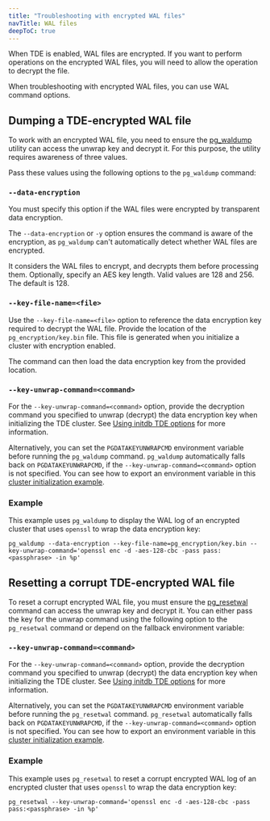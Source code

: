 ```yaml
---
title: "Troubleshooting with encrypted WAL files"
navTitle: WAL files
deepToC: true
---
```


When TDE is enabled, WAL files are encrypted. If you want to perform operations on the encrypted WAL files, you will need to allow the operation to decrypt the file. 

When troubleshooting with encrypted WAL files, you can use WAL command options. 

## Dumping a TDE-encrypted WAL file

To work with an encrypted WAL file, you need to ensure the [pg_waldump](https://www.postgresql.org/docs/current/pgwaldump.html) utility can access the unwrap key and decrypt it. For this purpose, the utility requires awareness of three values.  

Pass these values using the following options to the `pg_waldump` command:

### `--data-encryption`

You must specify this option if the WAL files were encrypted by transparent data encryption.

The `--data-encryption` or `-y` option ensures the command is aware of the encryption, as `pg_waldump` can't automatically detect whether WAL files are encrypted.

It considers the WAL files to encrypt, and decrypts them before processing them. Optionally, specify an AES key length. Valid values are 128 and 256. The default is 128.

### `--key-file-name=<file>`

Use the `--key-file-name=<file>` option to reference the data encryption key required to decrypt the WAL file. Provide the location of the `pg_encryption/key.bin` file. This file is generated when you initialize a cluster with encryption enabled. 

The command can then load the data encryption key from the provided location. 

### `--key-unwrap-command=<command>`

For the `--key-unwrap-command=<command>` option, provide the decryption command you specified to unwrap (decrypt) the data encryption key when initializing the TDE cluster. See [Using initdb TDE options](enabling_tde/#using-initdb-tde-options) for more information. 

Alternatively, you can set the `PGDATAKEYUNWRAPCMD` environment variable before running the `pg_waldump` command. `pg_waldump` automatically falls back on `PGDATAKEYUNWRAPCMD`, if the `--key-unwrap-command=<command>` option is not specified. You can see how to export an environment variable in this [cluster initialization example](enabling_tde/#example).

### Example

This example uses `pg_waldump` to display the WAL log of an encrypted cluster that uses `openssl` to wrap the data encryption key: 

```
pg_waldump --data-encryption --key-file-name=pg_encryption/key.bin --key-unwrap-command='openssl enc -d -aes-128-cbc -pass pass:<passphrase> -in %p'
```

## Resetting a corrupt TDE-encrypted WAL file

To reset a corrupt encrypted WAL file, you must ensure the [pg_resetwal](https://www.postgresql.org/docs/current/app-pgresetwal.html) command can access the unwrap key and decrypt it. You can either pass the key for the unwrap command using the following option to the `pg_resetwal` command or depend on the fallback environment variable:

### `--key-unwrap-command=<command>`

For the `--key-unwrap-command=<command>` option, provide the decryption command you specified to unwrap (decrypt) the data encryption key when initializing the TDE cluster. See [Using initdb TDE options](enabling_tde/#using-initdb-tde-options) for more information. 

Alternatively, you can set the `PGDATAKEYUNWRAPCMD` environment variable before running the `pg_resetwal` command. `pg_resetwal` automatically falls back on `PGDATAKEYUNWRAPCMD`, if the `--key-unwrap-command=<command>` option is not specified. You can see how to export an environment variable in this [cluster initialization example](enabling_tde/#example).

### Example

This example uses `pg_resetwal` to reset a corrupt encrypted WAL log of an encrypted cluster that uses `openssl` to wrap the data encryption key: 

```
pg_resetwal --key-unwrap-command='openssl enc -d -aes-128-cbc -pass pass:<passphrase> -in %p'
```